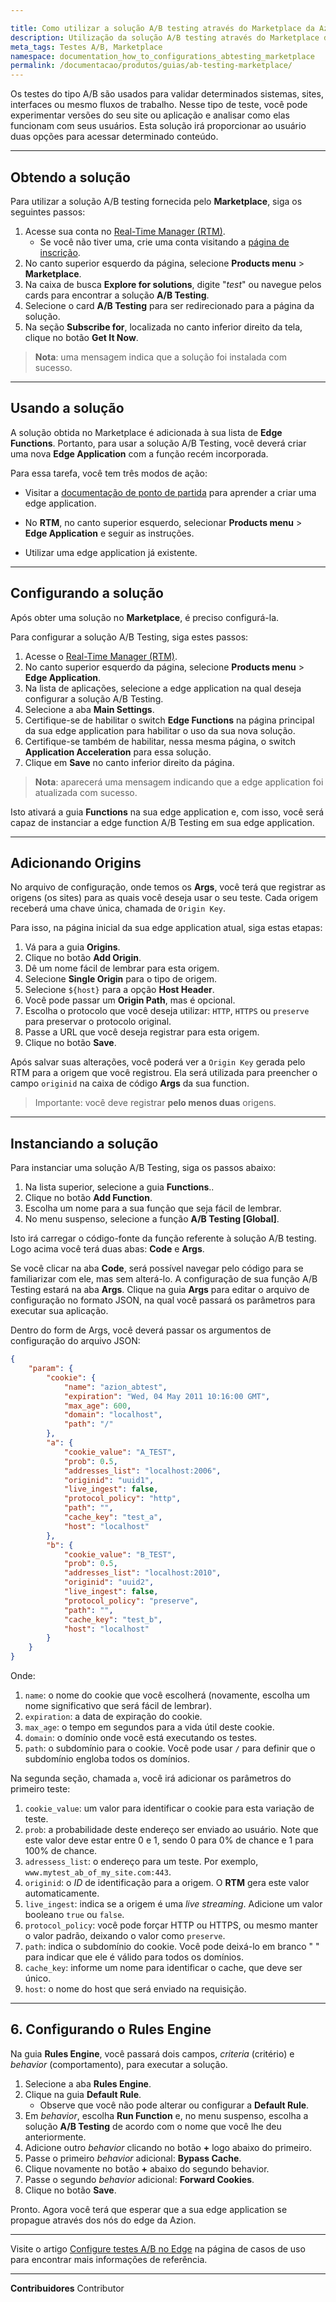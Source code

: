 ```yaml
---

title: Como utilizar a solução A/B testing através do Marketplace da Azion
description: Utilização da solução A/B testing através do Marketplace da Azion
meta_tags: Testes A/B, Marketplace
namespace: documentation_how_to_configurations_abtesting_marketplace
permalink: /documentacao/produtos/guias/ab-testing-marketplace/
---
```


Os testes do tipo A/B são usados para validar determinados sistemas, sites, interfaces ou mesmo fluxos de trabalho. Nesse tipo de teste, você pode experimentar versões do seu site ou aplicação e analisar como elas funcionam com seus usuários. Esta solução irá proporcionar ao usuário duas opções para acessar determinado conteúdo. 

---

## Obtendo a solução 

Para utilizar a solução A/B testing fornecida pelo **Marketplace**, siga os seguintes passos:

1. Acesse sua conta no [Real-Time Manager (RTM)](https://manager.azion.com/).
    - Se você não tiver uma, crie uma conta visitando a [página de inscrição](https://manager.azion.com/signup/).
2. No canto superior esquerdo da página, selecione **Products menu** > **Marketplace**.
3. Na caixa de busca **Explore for solutions**, digite "*test*" ou navegue pelos cards para encontrar a solução **A/B Testing**.
4. Selecione o card **A/B Testing** para ser redirecionado para a página da solução.
5. Na seção **Subscribe for**, localizada no canto inferior direito da tela, clique no botão **Get It Now**.

> **Nota**: uma mensagem indica que a solução foi instalada com sucesso.

---

## Usando a solução

A solução obtida no Marketplace é adicionada à sua lista de **Edge Functions**. Portanto, para usar a solução A/B Testing, você deverá criar uma nova **Edge Application** com a função recém incorporada.

Para essa tarefa, você tem três modos de ação:

- Visitar a [documentação de ponto de partida](/pt-br/documentacao/produtos/ponto-de-partida/#crie-edge-app) para aprender a criar uma edge application.

- No **RTM**, no canto superior esquerdo, selecionar **Products menu** > **Edge Application** e seguir as instruções.

- Utilizar uma edge application já existente.

---

## Configurando a solução

Após obter uma solução no **Marketplace**, é preciso configurá-la.

Para configurar a solução A/B Testing, siga estes passos:

1. Acesse o [Real-Time Manager (RTM)](https://manager.azion.com/).
2. No canto superior esquerdo da página, selecione **Products menu** > **Edge Application**.
3. Na lista de aplicações, selecione a edge application na qual deseja configurar a solução A/B Testing.
4. Selecione a aba **Main Settings**.
5. Certifique-se de habilitar o switch **Edge Functions** na página principal da sua edge application para habilitar o uso da sua nova solução.
6. Certifique-se também de habilitar, nessa mesma página, o switch **Application Acceleration** para essa solução.
7. Clique em **Save** no canto inferior direito da página.

> **Nota**: aparecerá uma mensagem indicando que a edge application foi atualizada com sucesso.

Isto ativará a guia **Functions** na sua edge application e, com isso, você será capaz de instanciar a edge function A/B Testing em sua edge application.

---

## Adicionando Origins

No arquivo de configuração, onde temos os **Args**, você terá que registrar as origens (os sites) para as quais você deseja usar o seu teste. Cada origem receberá uma chave única, chamada de `Origin Key`.

Para isso, na página inicial da sua edge application atual, siga estas etapas:

1. Vá para a guia **Origins**.
2. Clique no botão **Add Origin**.
3. Dê um nome fácil de lembrar para esta origem.
4. Selecione **Single Origin** para o tipo de origem.
5. Selecione `${host}` para a opção **Host Header**.
6. Você pode passar um **Origin Path**, mas é opcional.
7. Escolha o protocolo que você deseja utilizar: `HTTP`, `HTTPS` ou `preserve` para preservar o protocolo original.
8. Passe a URL que você deseja registrar para esta origem.
9. Clique no botão **Save**.

Após salvar suas alterações, você poderá ver a `Origin Key` gerada pelo RTM para a origem que você registrou. Ela será utilizada para preencher o campo `originid` na caixa de código **Args** da sua function.

> Importante: você deve registrar **pelo menos duas** origens.

---

## Instanciando a solução

Para instanciar uma solução A/B Testing, siga os passos abaixo:

1. Na lista superior, selecione a guia **Functions**..
2. Clique no botão **Add Function**.
3. Escolha um nome para a sua função que seja fácil de lembrar.
4. No menu suspenso, selecione a função **A/B Testing [Global]**.

Isto irá carregar o código-fonte da função referente à solução A/B testing. Logo acima você terá duas abas: **Code** e **Args**.

Se você clicar na aba **Code**, será possível navegar pelo código para se familiarizar com ele, mas sem alterá-lo. A configuração de sua função A/B Testing estará na aba **Args**. Clique na guia **Args** para editar o arquivo de configuração no formato JSON, na qual você passará os parâmetros para executar sua aplicação.

Dentro do form de Args, você deverá passar os argumentos de configuração do arquivo JSON:

```json
{
	"param": {
		"cookie": {
			"name": "azion_abtest",
			"expiration": "Wed, 04 May 2011 10:16:00 GMT",
			"max_age": 600,
			"domain": "localhost",
			"path": "/"
		},
		"a": {
			"cookie_value": "A_TEST",
			"prob": 0.5,
			"addresses_list": "localhost:2006",
			"originid": "uuid1",
			"live_ingest": false,
			"protocol_policy": "http",
			"path": "",
			"cache_key": "test_a",
			"host": "localhost"
		},
		"b": {
			"cookie_value": "B_TEST",
			"prob": 0.5,
			"addresses_list": "localhost:2010",
			"originid": "uuid2",
			"live_ingest": false,
			"protocol_policy": "preserve",
			"path": "",
			"cache_key": "test_b",
			"host": "localhost"
		}
	}
}
```

Onde:

1. `name`: o nome do cookie que você escolherá (novamente, escolha um nome significativo que será fácil de lembrar).
2. `expiration`: a data de expiração do cookie.
3. `max_age`: o tempo em segundos para a vida útil deste cookie. 
4. `domain`: o domínio onde você está executando os testes.
5. `path`: o subdomínio para o cookie. Você pode usar `/` para definir que o subdomínio engloba todos os domínios.

Na segunda seção, chamada `a`, você irá adicionar os parâmetros do primeiro teste:

1. `cookie_value`: um valor para identificar o cookie para esta variação de teste.
2. `prob`: a probabilidade deste endereço ser enviado ao usuário. Note que este valor deve estar entre 0 e 1, sendo 0 para 0% de chance e 1 para 100% de chance.
3. `adressess_list`: o endereço para um teste. Por exemplo, `www.mytest_ab_of_my_site.com:443`.
4. `originid`: o *ID* de identificação para a origem. O **RTM** gera este valor automaticamente.
5. `live_ingest`: indica se a origem é uma *live streaming*. Adicione um valor booleano `true` ou `false`.
6. `protocol_policy`: você pode forçar HTTP ou HTTPS, ou mesmo manter o valor padrão, deixando o valor como `preserve`.
7. `path`: indica o subdomínio do cookie. Você pode deixá-lo em branco " " para indicar que ele é válido para todos os domínios.
8. `cache_key`: informe um nome para identificar o cache, que deve ser único.
9. `host`: o nome do host que será enviado na requisição.

---
## 6. Configurando o Rules Engine

Na guia **Rules Engine**, você passará dois campos, *criteria* (critério) e *behavior* (comportamento), para executar a solução.

1. Selecione a aba **Rules Engine**.
2. Clique na guia **Default Rule**.
    - Observe que você não pode alterar ou configurar a **Default Rule**.
3. Em *behavior*, escolha **Run Function** e, no menu suspenso, escolha a solução **A/B Testing** de acordo com o nome que você lhe deu anteriormente.
4. Adicione outro *behavior* clicando no botão **+** logo abaixo do primeiro.
5. Passe o primeiro *behavior* adicional: **Bypass Cache**.
6. Clique novamente no botão **+** abaixo do segundo behavior.
7. Passe o segundo *behavior* adicional: **Forward Cookies**.
8. Clique no botão **Save**.

Pronto. Agora você terá que esperar que a sua edge application se propague através dos nós do edge da Azion.

---

Visite o artigo [Configure testes A/B no Edge](/pt-br/documentacao/produtos/guias/ab-testing/) na página de casos de uso para encontrar mais informações de referência.





---


**Contribuidores** <ContributorList>Contributor</ContributorList>

